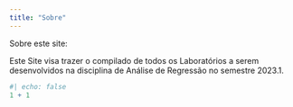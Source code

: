 ```yaml
---
title: "Sobre"
---
```


Sobre este site:

Este Site visa trazer o compilado de todos os Laboratórios a serem desenvolvidos na disciplina de Análise de Regressão no semestre 2023.1.

```r
#| echo: false
1 + 1
```
